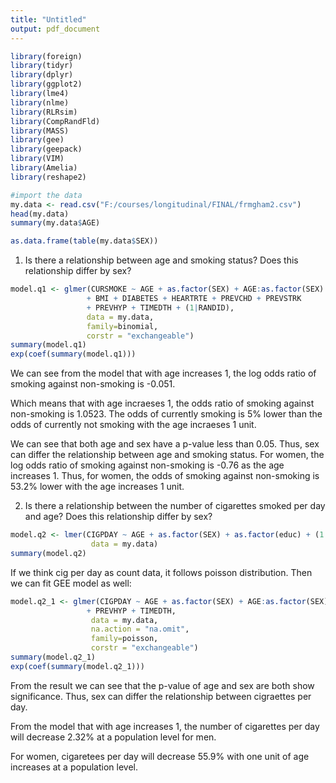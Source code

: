 ---
title: "Untitled"
output: pdf_document
---
```{r}
library(foreign)
library(tidyr)
library(dplyr)
library(ggplot2)
library(lme4)
library(nlme)
library(RLRsim)
library(CompRandFld)
library(MASS)
library(gee)
library(geepack)
library(VIM)
library(Amelia)
library(reshape2)

#import the data
my.data <- read.csv("F:/courses/longitudinal/FINAL/frmgham2.csv")
head(my.data)
summary(my.data$AGE)

as.data.frame(table(my.data$SEX))
```

(1) Is there a relationship between age and smoking status? 
Does this relationship differ by sex?
```{r}
model.q1 <- glmer(CURSMOKE ~ AGE + as.factor(SEX) + AGE:as.factor(SEX) + as.factor(educ) 
                 + BMI + DIABETES + HEARTRTE + PREVCHD + PREVSTRK 
                 + PREVHYP + TIMEDTH + (1|RANDID),
                 data = my.data,
                 family=binomial,
                 corstr = "exchangeable")
summary(model.q1)
exp(coef(summary(model.q1)))
```
We can see from the model that with age increases 1, the log odds ratio of smoking against non-smoking is -0.051.

Which means that with age incraeses 1, the odds ratio of smoking against non-smoking is 1.0523. The odds of currently smoking is 5% lower than the odds of currently not smoking with the age incraeses 1 unit.

We can see that both age and sex have a p-value less than 0.05. Thus, sex can differ the relationship between age and smoking status. For women, the log odds ratio of smoking against non-smoking is -0.76 as the age increases 1. Thus, for women, the odds of smoking against non-smoking is 53.2% lower with the age increases 1 unit.

(2) Is there a relationship between the number of cigarettes smoked per day and age? 
Does this relationship differ by sex?
```{r}
model.q2 <- lmer(CIGPDAY ~ AGE + as.factor(SEX) + as.factor(educ) + (1|RANDID),
                  data = my.data)
summary(model.q2)
```
If we think cig per day as count data, it follows poisson distribution.
Then we can fit GEE model as well:
```{r}
model.q2_1 <- glmer(CIGPDAY ~ AGE + as.factor(SEX) + AGE:as.factor(SEX) + as.factor(educ) +BMI + DIABETES + HEARTRTE + PREVCHD + PREVSTRK + (1|RANDID) 
                 + PREVHYP + TIMEDTH,
                  data = my.data,
                  na.action = "na.omit",
                  family=poisson,
                  corstr = "exchangeable")
summary(model.q2_1)
exp(coef(summary(model.q2_1)))
```
From the result we can see that the p-value of age and sex are both show significance. Thus, sex can differ the relationship between cigraettes per day.

From the model that with age increases 1, the number of cigarettes per day will decrease 2.32% at a population level for men.

For women, cigaretees per day will decrease 55.9% with one unit of age increases at a population level.

